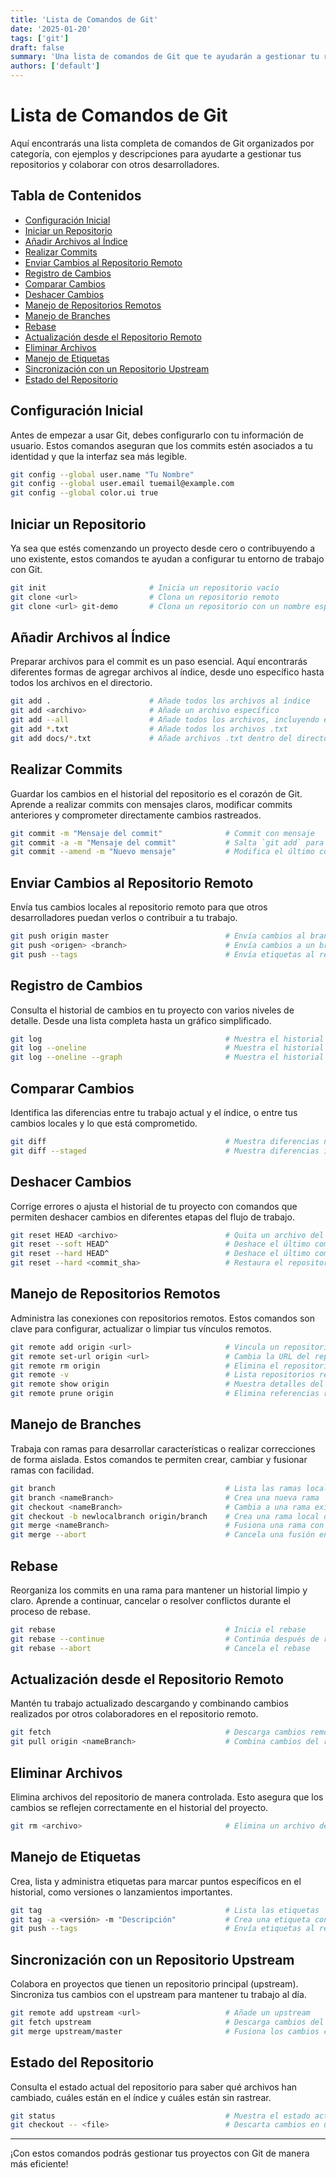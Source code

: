 ```yaml
---
title: 'Lista de Comandos de Git'
date: '2025-01-20'
tags: ['git']
draft: false
summary: 'Una lista de comandos de Git que te ayudarán a gestionar tu repositorio de forma eficiente y a colaborar con otros desarrolladores en proyectos de código abierto.'
authors: ['default']
---
```


# Lista de Comandos de Git

Aquí encontrarás una lista completa de comandos de Git organizados por categoría, con ejemplos y descripciones para ayudarte a gestionar tus repositorios y colaborar con otros desarrolladores.
## Tabla de Contenidos

- [Configuración Inicial](#configuración-inicial)
- [Iniciar un Repositorio](#iniciar-un-repositorio)
- [Añadir Archivos al Índice](#añadir-archivos-al-índice)
- [Realizar Commits](#realizar-commits)
- [Enviar Cambios al Repositorio Remoto](#enviar-cambios-al-repositorio-remoto)
- [Registro de Cambios](#registro-de-cambios)
- [Comparar Cambios](#comparar-cambios)
- [Deshacer Cambios](#deshacer-cambios)
- [Manejo de Repositorios Remotos](#manejo-de-repositorios-remotos)
- [Manejo de Branches](#manejo-de-branches)
- [Rebase](#rebase)
- [Actualización desde el Repositorio Remoto](#actualización-desde-el-repositorio-remoto)
- [Eliminar Archivos](#eliminar-archivos)
- [Manejo de Etiquetas](#manejo-de-etiquetas)
- [Sincronización con un Repositorio Upstream](#sincronización-con-un-repositorio-upstream)
- [Estado del Repositorio](#estado-del-repositorio)
## Configuración Inicial

Antes de empezar a usar Git, debes configurarlo con tu información de usuario. Estos comandos aseguran que los commits estén asociados a tu identidad y que la interfaz sea más legible.

```bash
git config --global user.name "Tu Nombre"
git config --global user.email tuemail@example.com
git config --global color.ui true
```

## Iniciar un Repositorio

Ya sea que estés comenzando un proyecto desde cero o contribuyendo a uno existente, estos comandos te ayudan a configurar tu entorno de trabajo con Git.

```bash
git init                       # Inicia un repositorio vacío
git clone <url>                # Clona un repositorio remoto
git clone <url> git-demo       # Clona un repositorio con un nombre específico
```

## Añadir Archivos al Índice

Preparar archivos para el commit es un paso esencial. Aquí encontrarás diferentes formas de agregar archivos al índice, desde uno específico hasta todos los archivos en el directorio.

```bash
git add .                      # Añade todos los archivos al índice
git add <archivo>              # Añade un archivo específico
git add --all                  # Añade todos los archivos, incluyendo eliminados
git add *.txt                  # Añade todos los archivos .txt
git add docs/*.txt             # Añade archivos .txt dentro del directorio 'docs'
```

## Realizar Commits

Guardar los cambios en el historial del repositorio es el corazón de Git. Aprende a realizar commits con mensajes claros, modificar commits anteriores y comprometer directamente cambios rastreados.



```bash
git commit -m "Mensaje del commit"              # Commit con mensaje
git commit -a -m "Mensaje del commit"           # Salta `git add` para archivos ya rastreados
git commit --amend -m "Nuevo mensaje"           # Modifica el último commit
```

## Enviar Cambios al Repositorio Remoto

Envía tus cambios locales al repositorio remoto para que otros desarrolladores puedan verlos o contribuir a tu trabajo.

```bash
git push origin master                          # Envía cambios al branch 'master'
git push <origen> <branch>                      # Envía cambios a un branch específico
git push --tags                                 # Envía etiquetas al repositorio remoto
```

## Registro de Cambios

Consulta el historial de cambios en tu proyecto con varios niveles de detalle. Desde una lista completa hasta un gráfico simplificado.

```bash
git log                                         # Muestra el historial completo
git log --oneline                               # Muestra el historial en una línea por commit
git log --oneline --graph                       # Muestra el historial en un gráfico simplificado
```

## Comparar Cambios

Identifica las diferencias entre tu trabajo actual y el índice, o entre tus cambios locales y lo que está comprometido.

```bash
git diff                                        # Muestra diferencias no indexadas
git diff --staged                               # Muestra diferencias indexadas
```

## Deshacer Cambios

Corrige errores o ajusta el historial de tu proyecto con comandos que permiten deshacer cambios en diferentes etapas del flujo de trabajo.

```bash
git reset HEAD <archivo>                        # Quita un archivo del índice
git reset --soft HEAD^                          # Deshace el último commit pero mantiene los cambios
git reset --hard HEAD^                          # Deshace el último commit y los cambios
git reset --hard <commit_sha>                   # Restaura el repositorio a un commit específico
```

## Manejo de Repositorios Remotos

Administra las conexiones con repositorios remotos. Estos comandos son clave para configurar, actualizar o limpiar tus vínculos remotos.

```bash
git remote add origin <url>                     # Vincula un repositorio remoto
git remote set-url origin <url>                 # Cambia la URL del repositorio remoto
git remote rm origin                            # Elimina el repositorio remoto
git remote -v                                   # Lista repositorios remotos
git remote show origin                          # Muestra detalles del repositorio remoto
git remote prune origin                         # Elimina referencias remotas obsoletas
```

## Manejo de Branches

Trabaja con ramas para desarrollar características o realizar correcciones de forma aislada. Estos comandos te permiten crear, cambiar y fusionar ramas con facilidad.

```bash
git branch                                      # Lista las ramas locales
git branch <nameBranch>                         # Crea una nueva rama
git checkout <nameBranch>                       # Cambia a una rama existente
git checkout -b newlocalbranch origin/branch    # Crea una rama local desde una remota
git merge <nameBranch>                          # Fusiona una rama con la actual
git merge --abort                               # Cancela una fusión en caso de conflictos
```

## Rebase

Reorganiza los commits en una rama para mantener un historial limpio y claro. Aprende a continuar, cancelar o resolver conflictos durante el proceso de rebase.

```bash
git rebase                                      # Inicia el rebase
git rebase --continue                           # Continúa después de resolver conflictos
git rebase --abort                              # Cancela el rebase
```

## Actualización desde el Repositorio Remoto

Mantén tu trabajo actualizado descargando y combinando cambios realizados por otros colaboradores en el repositorio remoto.

```bash
git fetch                                       # Descarga cambios remotos sin aplicarlos
git pull origin <nameBranch>                    # Combina cambios del remoto con tu rama local
```

## Eliminar Archivos

Elimina archivos del repositorio de manera controlada. Esto asegura que los cambios se reflejen correctamente en el historial del proyecto.

```bash
git rm <archivo>                                # Elimina un archivo del repositorio
```

## Manejo de Etiquetas

Crea, lista y administra etiquetas para marcar puntos específicos en el historial, como versiones o lanzamientos importantes.

```bash
git tag                                         # Lista las etiquetas
git tag -a <versión> -m "Descripción"           # Crea una etiqueta con mensaje
git push --tags                                 # Envía etiquetas al repositorio remoto
```

## Sincronización con un Repositorio Upstream

Colabora en proyectos que tienen un repositorio principal (upstream). Sincroniza tus cambios con el upstream para mantener tu trabajo al día.


```bash
git remote add upstream <url>                   # Añade un upstream
git fetch upstream                              # Descarga cambios del upstream
git merge upstream/master                       # Fusiona los cambios con tu rama actual
```

## Estado del Repositorio

Consulta el estado actual del repositorio para saber qué archivos han cambiado, cuáles están en el índice y cuáles están sin rastrear.

```bash
git status                                      # Muestra el estado actual
git checkout -- <file>                          # Descarta cambios en un archivo
```

---

¡Con estos comandos podrás gestionar tus proyectos con Git de manera más eficiente!

